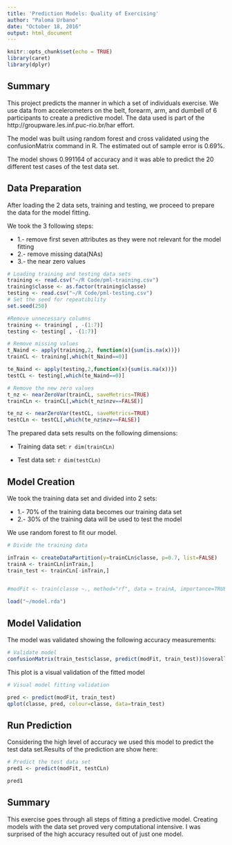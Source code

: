 ---
title: 'Prediction Models: Quality of Exercising'
author: "Paloma Urbano"
date: "October 18, 2016"
output: html_document
---

```{r setup, include=FALSE}
knitr::opts_chunk$set(echo = TRUE)
library(caret)
library(dplyr)

```

## Summary

This project predicts the manner in which a set of individuals exercise. We use data from accelerometers on the belt, forearm, arm, and dumbell of 6 participants to create a predictive model. The data used is part of the http://groupware.les.inf.puc-rio.br/har effort.

The model was built using random forest and cross validated using the confusionMatrix command in R. The estimated out of sample error is 0.69%. 

The model shows 0.991164 of accuracy and it was able to predict the 20 different test cases of the test data set.


## Data Preparation
After loading the 2 data sets, training and testing, we proceed to prepare the data for the model fitting.  

We took the 3 following steps:  

* 1.- remove first seven attributes as they were not relevant for the model fitting
* 2.- remove missing data(NAs)
* 3.- the near zero values   



```{r}

# Loading training and testing data sets
training <- read.csv("~/R Code/pml-training.csv")
training$classe <- as.factor(training$classe)
testing <- read.csv("~/R Code/pml-testing.csv")
# Set the seed for repeatibility
set.seed(250)

#Remove unnecessary columns
training <- training[ , -(1:7)]
testing <- testing[ , -(1:7)]

# Remove missing values
t_Naind <- apply(training,2, function(x){sum(is.na(x))})
trainCL <- training[,which(t_Naind==0)]

te_Naind <- apply(testing,2,function(x){sum(is.na(x))})
testCL <- testing[,which(te_Naind==0)]

# Remove the new zero values
t_nz <- nearZeroVar(trainCL, saveMetrics=TRUE)
trainCLn <- trainCL[,which(t_nz$nzv==FALSE)]

te_nz <- nearZeroVar(testCL, saveMetrics=TRUE)
testCLn <- testCL[,which(te_nz$nzv==FALSE)]


```


The prepared data sets results on the following dimensions:

* Training data set: `r dim(trainCLn)`

* Test data set: `r dim(testCLn)`


## Model Creation
We took the training data set and divided into 2 sets:

* 1.- 70% of the training data becomes our training data set
* 2.- 30% of the training data will be used to test the model

We use random forest to fit our model. 


```{r}
# Divide the training data

inTrain <- createDataPartition(y=trainCLn$classe, p=0.7, list=FALSE)
trainA <- trainCLn[inTrain,]
train_test <- trainCLn[-inTrain,]


#modFit <- train(classe ~., method="rf", data = trainA, importance=TRUE, allowparallel=TRUE)

load("~/model.rda")

```



## Model Validation
The model was validated showing the following accuracy measurements:

```{r}
# Validate model
confusionMatrix(train_test$classe, predict(modFit, train_test))$overall


```

This plot is a visual validation of the fitted model

```{r}
# Visual model fitting validation

pred <- predict(modFit, train_test)
qplot(classe, pred, colour=classe, data=train_test)

```





## Run Prediction
Considering the high level of accuracy we used this model to predict the test data set.Results of the prediction are show here:

```{r}
# Predict the test data set
pred1 <- predict(modFit, testCLn)

pred1
```


## Summary
This exercise goes through all steps of fitting a predictive model. Creating models with the data set proved very computational intensive. I was surprised  of the high accuracy resulted out of just one model.  


